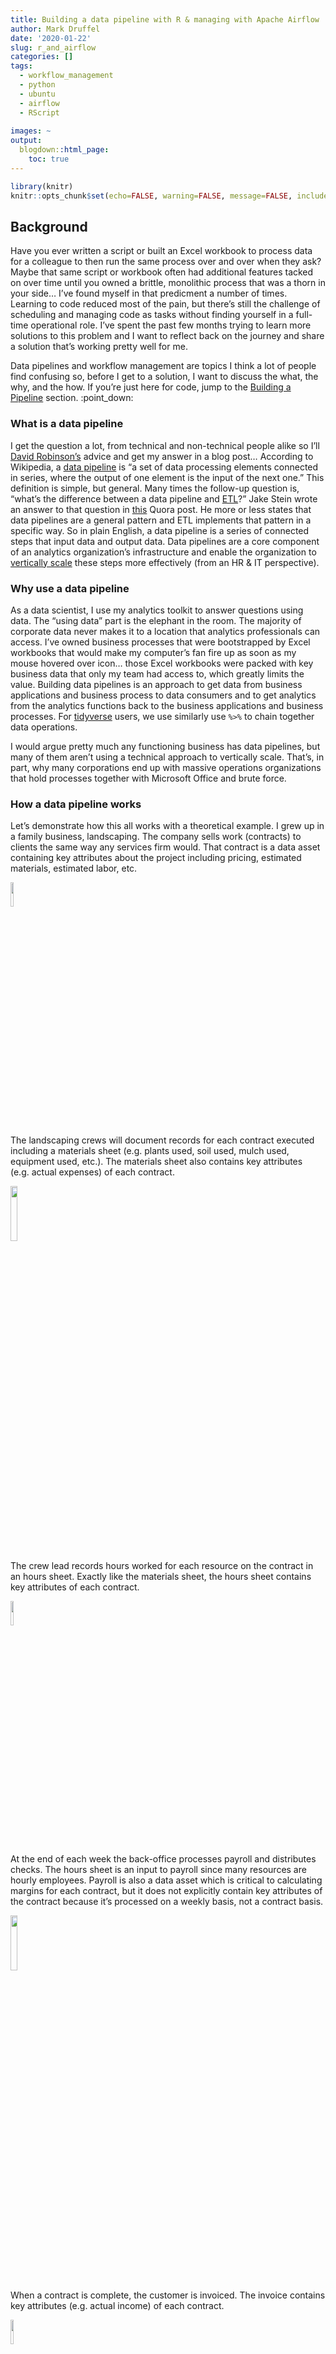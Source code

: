 ```yaml
---
title: Building a data pipeline with R & managing with Apache Airflow
author: Mark Druffel
date: '2020-01-22'
slug: r_and_airflow
categories: []
tags:
  - workflow_management
  - python
  - ubuntu
  - airflow
  - RScript
  
images: ~
output:
  blogdown::html_page:
    toc: true
---
```


```r
library(knitr)
knitr::opts_chunk$set(echo=FALSE, warning=FALSE, message=FALSE, include=FALSE, fig.align="center")
```
## Background
Have you ever written a script or built an Excel workbook to process data for a colleague to then run the same process over and over when they ask? Maybe that same script or workbook often had additional features tacked on over time until you owned a brittle, monolithic process that was a thorn in your side...  I've found myself in that predicment  a number of times. Learning to code reduced most of the pain, but there's still the challenge of scheduling and managing code as tasks without finding yourself in a full-time operational role. I've spent the past few months trying to learn more solutions to this problem and I want to reflect back on the journey and share a solution that's working pretty well for me. 

Data pipelines and workflow management are topics I think a lot of people find confusing so, before I get to a solution, I want to discuss the what, the why, and the how. If you're just here for code, jump to the [Building a Pipeline](#building-a-pipeline) section. :point_down:

### What is a data pipeline  
I get the question a lot, from technical and non-technical  people alike so I'll [David Robinson's](https://twitter.com/drob/status/928447584712253440) advice and get my answer in a blog post... According to Wikipedia, a [data pipeline](https://en.wikipedia.org/wiki/Pipeline_(computing)) is "a set of data processing elements connected in series, where the output of one element is the input of the next one." This definition is simple, but general. Many times the follow-up question is, "what's the difference between a data pipeline and [ETL](https://en.wikipedia.org/wiki/Extract%2C_transform%2C_load)?" Jake Stein wrote an answer to that question in [this](https://www.quora.com/What-is-the-difference-between-a-data-pipeline-and-an-ETL-pipeline?share=1) Quora post. He more or less states that data pipelines are a general pattern and ETL implements that pattern in a specific way. So in plain English, a data pipeline is a series of connected steps that input data and output data. Data pipelines are a core component of an analytics organization's infrastructure and enable the organization to [vertically scale](https://stackoverflow.com/questions/11707879/difference-between-scaling-horizontally-and-vertically-for-databases#11715598) these steps more effectively (from an HR & IT perspective). 

### Why use a data pipeline  
As a data scientist, I use my analytics toolkit to answer questions using data. The "using data" part is the elephant in the room. The majority of corporate data never makes it to a location that analytics professionals can access. I've owned business processes that were bootstrapped by Excel workbooks that would make my computer's fan fire up as soon as my mouse hovered over icon... those Excel workbooks were packed with key business data that only my team had access to, which greatly limits the value. Building data pipelines is an approach to get data from business applications and business process to data consumers and to get analytics from the analytics functions back to the business applications and business processes. For [tidyverse](https://www.tidyverse.org/) users, we use similarly use `%>%` to chain together data operations. 

I would argue pretty much any functioning business has data pipelines, but many of them aren't using a technical approach to vertically scale. That's, in part, why many corporations end up with massive operations organizations that hold processes together with Microsoft Office and brute force. 

### How a data pipeline works  
Let's demonstrate how this all works with a theoretical example. I grew up in a family business, landscaping. The company sells work (contracts) to clients the same way any services firm would. That contract is a data asset containing key attributes about the project including pricing, estimated materials, estimated labor, etc.

![](/posts/images/r_and_airflow/contract_icon.png){width=10% height=10%}

The landscaping crews will document records for each contract executed including a materials sheet (e.g. plants used, soil used, mulch used, equipment used, etc.). The materials sheet also contains key attributes (e.g. actual expenses) of each contract. 

![](/posts/images/r_and_airflow/tree_icon.png){width=15% height=15%}

The crew lead records hours worked for each resource on the contract in an hours sheet. Exactly like the materials sheet, the hours sheet contains key attributes of each contract. 

![](/posts/images/r_and_airflow/clock_icon.png){width=10% height=10%}

At the end of each week the back-office processes payroll and distributes checks. The hours sheet is an input to payroll since many resources are hourly employees. Payroll is also a data asset which is critical to calculating margins for each contract, but it does not explicitly contain key attributes of the contract because it's processed on a weekly basis, not a contract basis. 

![](/posts/images/r_and_airflow/payroll_icon.png){width=15% height=15%}

When a contract is complete, the customer is invoiced. The invoice contains key attributes (e.g. actual income) of each contract. 

![](/posts/images/r_and_airflow/invoice_icon.png){width=10% height=10%}

Once the contract is closed the company will follow up to assess the satisfaction of the client with a net promoter survey. 

![](/posts/images/r_and_airflow/thumbs_up_icon.png){width=10% height=10%}

So that was a lot of words and pictures to say my family's landscaping company runs like a business... They record data related to events, agreements, etc. in order to execute processes that support their teams who are out beautifying clients' properties. In order to do so they often have to bring multiple data sources together to execute a process or inform a decision. 

The team may need to decrease costs, but want to be certain that they don't impact quality. To determine what costs to cut, they may want to review all contract costs over time in order to better understand where the major costs are incurred. To facilitate, someone would pull together data from the supply sheets, the hours sheets, and the contracts (fixed costs), likely by hand in Excel. Doing so is cumbersome and error prone, but it gets the job done and the team is able to get value from the information. 

![](/posts/images/r_and_airflow/excel_process.png){width=50% height=50%}

The team reviews the cost data over time and starts asking more intelligent questions. They realize the cost data alone is not adequate context to make a decision. They need to see costs in the context of margins. To facilitate that need, they add payroll data and invoice data to the contract cost data to make another transformation layer. Further, in order to account for quality they decide to analyze the impact of certain project costs on NPS. If you reflect back on our definition of a data pipeline, they have now built one in Excel. Unfortunately the burden and risk of managing that process in Excel is high...

![](/posts/images/r_and_airflow/excel_process_cont.gif){width=50% height=50%}

In order to reduce the cost and risks the company hires a data analyst writes scripts to process the data transformations automagically. Voilà, problem solved :clap: Now the company can continue to progress without needing to hire an army of back-office resources. 

![](/posts/images/r_and_airflow/R_process.png){width=50% height=50%}

As the pipeline grows, additional processes will get added to the pipeline over time and eventually running the transformations manually becomes a burden. The cost of running these transformations manually is nominal, but it's not stimulating work for anyone and users tend to be impatient if they rely on that data for their own work. That's where you'll want to use a task scheduler. If you're in Unix/Linux cron is the easy first step and if you're in Windows there's a program called Task Scheduler. There's also an R package for each called [cronR](https://github.com/bnosac/cronR) and [taskscheduleR](https://github.com/bnosac/taskscheduleR) respectively. Now we can schedule our transformations as a task and it will run without us.

![](/posts/images/r_and_airflow/r_process_scheduled.png){width=50% height=50%}

Now the pipeline runs every morning and our users have what they need without the operational burden. However, if one of the transformations fails the entire pipeline fails because it's one body of code. We can break the code up into chunks and manage them as separate tasks to avoid this issue. If one transformation fails the others will still execute with stale data from that task. That's not ideal, but manageable for this tiny pipeline.

![](/posts/images/r_and_airflow/r_process_scheduled_fails.gif){width=50% height=50%}

If the company expanded operations across multiple states and had to manage multiple locations with thousands of contracts a year, we wouldn't be able to manage these upstream job failures without signifigant operational costs. Determining which processes failed and what was impacted is tedious work. Meanwhile, users will continue making decisions based off the stale data which leads to trust issues in the long-term. With only 3 locations it looks, and could even be, manageable. But with 30 or 300 it becomes completely untenable. 

![](/posts/images/r_and_airflow/r_process_scheduled_multipleLocals.png){width=120% height=120%}

As I mentioned in the intro, I have hit this wall a number of times and this is where workflow management comes in. Workflow management tools can schedule tasks, but many are also capable of managing and monitoring tasks with intelligence. In the case of our multiple location example, we can set each task to start when it's parent task(s) complete. These tools use [DAGS](https://www.astronomer.io/blog/what-exactly-is-a-dag/), which are basically the graphs we build when we form our sequences of tasks, to determine job dependencies at runtime.  

There are too many workflow management tools to count, but I found this [list](https://github.com/common-workflow-language/common-workflow-language/wiki/Existing-Workflow-systems) very helpful to narrow my search a bit. A not to R users, [drake](https://github.com/ropensci/drake) can help manage the task dependencies and is an excellent solution. However, many of my projects require a scheduler that can manage multiple languages so it doesn't always suit my needs.  

I had some exposure to some of the more mature solutions including [Talend](https://www.talend.com), Alteryx (https://www.alteryx.com), [Apache-Airflow](https://airflow.apache.org/), and [Luigi](https://github.com/spotify/luigi) over the years. I also found some newer options like [Metaflow](https://metaflow.org/) and [Prefect](https://www.prefect.io/). After doing a fair amount of research and taking a few of them for test drives I decided to go with Airflow for now. I landed on Airflow because it's open source (nonnegotiable for me), it has a large community, the learning curve seemed fairly low, and it seems really flexible. There are some complexities in managing Airflow a few of which are eloquently explained in this post by [Jessica Laughlin](https://medium.com/bluecore-engineering/were-all-using-airflow-wrong-and-how-to-fix-it-a56f14cb0753), as well as some potential design flaws that [Chistopher White](https://medium.com/the-prefect-blog/why-not-airflow-4cfa423299c4) outlined (disclaimer, Christopher White is the CTO @ Prefect). That being said, I'm really just looking for a smarter cron (at least for now) so Airflow seems like it should work well for me. 

## Building a Pipeline  
once I selected a solution to use, I had to set it up. I set up Airflow on [EC2](https://aws.amazon.com/ec2/) with a Postgres backend. I'll walk through the process by writing a few simple R functions to source and transform data, store the data in a data lake ([AWS S3](https://aws.amazon.com/s3/)), schedule those functions as tasks, and review additional features in Airflow that help me manage those tasks.  

### What is a data lake? 
For those who aren't familiar, a [data lake](https://en.wikipedia.org/wiki/Data_lake) "is a system or repository of data stored in its natural/raw format, usually object blobs or files." Basically, a folder on your operating system like *My Documents* for Windows users. Folders and meta data are the structure and structure is not enforced (i.e. if you try to save your homework in the folder labeled "Fun" your computer won't throw an error). Many companies use data pipelines with a data lake as the first (or more) layer of storage. Storing the data in a lake enables the team building the pipeline to make data available to consumers without requiring them to structure all the data before obtaining value. Organizations frequently build their [data warehouse](https://en.wikipedia.org/wiki/Data_warehouse) and data marts on top of the lake, which is where consumers can access transformed data. The pipeline I will build in this example structures data, but stores it in a data lake simply because it's cheap and simple and it's not the focus of the post. The data lake will be on AWS S3, which is one of AWS' data lake [offerings](https://aws.amazon.com/big-data/datalakes-and-analytics/). 

Code & closing thoughts coming soon... 


